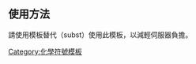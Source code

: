 {{lang|en|[[氫|H]][[氯|Cl]]}}<noinclude>
==使用方法==
請使用模板替代（subst）使用此模板，以減輕伺服器負擔。

[[Category:化學符號模板]]
</noinclude>